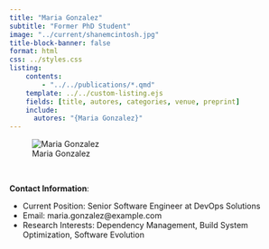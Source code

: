 ```yaml
---
title: "Maria Gonzalez"
subtitle: "Former PhD Student"
image: "../current/shanemcintosh.jpg"
title-block-banner: false
format: html
css: ../styles.css
listing:
    contents:
        - "../../publications/*.qmd"
    template: ../../custom-listing.ejs
    fields: [title, autores, categories, venue, preprint]
    include:
      autores: "{Maria Gonzalez}"
---
```


::: {.profile-image}
![Maria Gonzalez](../current/shanemcintosh.jpg "Maria Gonzalez")
:::
<br>

**Contact Information**:

- Current Position: Senior Software Engineer at DevOps Solutions
- Email: maria.gonzalez@example.com
- Research Interests: Dependency Management, Build System Optimization, Software Evolution
